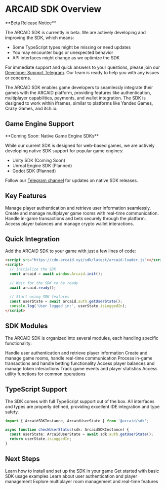 # ARCAID SDK Overview

<Warning>
  **Beta Release Notice**
  
  The ARCAID SDK is currently in beta. We are actively developing and improving the SDK, which means:
  - Some TypeScript types might be missing or need updates
  - You may encounter bugs or unexpected behavior
  - API interfaces might change as we optimize the SDK
  
  For immediate support and quick answers to your questions, please join our [Developer Support Telegram](https://t.me/arcaidxyz). Our team is ready to help you with any issues or concerns.
</Warning>

The ARCAID SDK enables game developers to seamlessly integrate their games with the ARCAID platform, providing features like authentication, multiplayer capabilities, payments, and wallet integration. The SDK is designed to work within iframes, similar to platforms like Yandex Games, Crazy Games, and itch.io.

## Game Engine Support

<Note>
  **Coming Soon: Native Game Engine SDKs**
  
  While our current SDK is designed for web-based games, we are actively developing native SDK support for popular game engines:
  - Unity SDK (Coming Soon)
  - Unreal Engine SDK (Planned)
  - Godot SDK (Planned)
  
  Follow our [Telegram channel](https://t.me/arcaidxyz) for updates on native SDK releases.
</Note>

## Key Features

<CardGroup cols={2}>
  <Card title="Authentication" icon="user-check">
    Manage player authentication and retrieve user information seamlessly.
  </Card>
  <Card title="Multiplayer" icon="users">
    Create and manage multiplayer game rooms with real-time communication.
  </Card>
  <Card title="Payments" icon="credit-card">
    Handle in-game transactions and bets securely through the platform.
  </Card>
  <Card title="Wallet Integration" icon="wallet">
    Access player balances and manage crypto wallet interactions.
  </Card>
</CardGroup>

## Quick Integration

Add the ARCAID SDK to your game with just a few lines of code:

```html
<script src="https://cdn.arcaid.xyz/sdk/latest/arcaid-loader.js"></script>
<script>
  // Initialize the SDK
  const arcaid = await window.Arcaid.init();
  
  // Wait for the SDK to be ready
  await arcaid.ready();
  
  // Start using SDK features
  const userState = await arcaid.auth.getUserState();
  console.log('User logged in:', userState.isLoggedIn);
</script>
```

## SDK Modules

The ARCAID SDK is organized into several modules, each handling specific functionality:

<Steps>
  <Step title="Auth Module">
    Handle user authentication and retrieve player information
  </Step>
  <Step title="Multiplayer Module">
    Create and manage game rooms, handle real-time communication
  </Step>
  <Step title="Payments Module">
    Process in-game transactions and handle betting functionality
  </Step>
  <Step title="Wallet Module">
    Access player balances and manage token interactions
  </Step>
  <Step title="Stats Module">
    Track game events and player statistics
  </Step>
  <Step title="Utils Module">
    Access utility functions for common operations
  </Step>
</Steps>

## TypeScript Support

The SDK comes with full TypeScript support out of the box. All interfaces and types are properly defined, providing excellent IDE integration and type safety.

```typescript
import { ArcaidSDKInstance, ArcaidUserState } from '@arcaid/sdk';

async function checkUserStatus(sdk: ArcaidSDKInstance) {
  const userState: ArcaidUserState = await sdk.auth.getUserState();
  return userState.isLoggedIn;
}
```

## Next Steps

<CardGroup cols={2}>
  <Card title="Installation" icon="download" href="/api-reference/installation">
    Learn how to install and set up the SDK in your game
  </Card>
  <Card title="Quickstart" icon="play" href="/api-reference/quickstart">
    Get started with basic SDK usage examples
  </Card>
  <Card title="Authentication" icon="lock" href="/api-reference/authentication">
    Learn about user authentication and player management
  </Card>
  <Card title="Multiplayer" icon="network-wired" href="/api-reference/multiplayer">
    Explore multiplayer room management and real-time features
  </Card>
</CardGroup> 